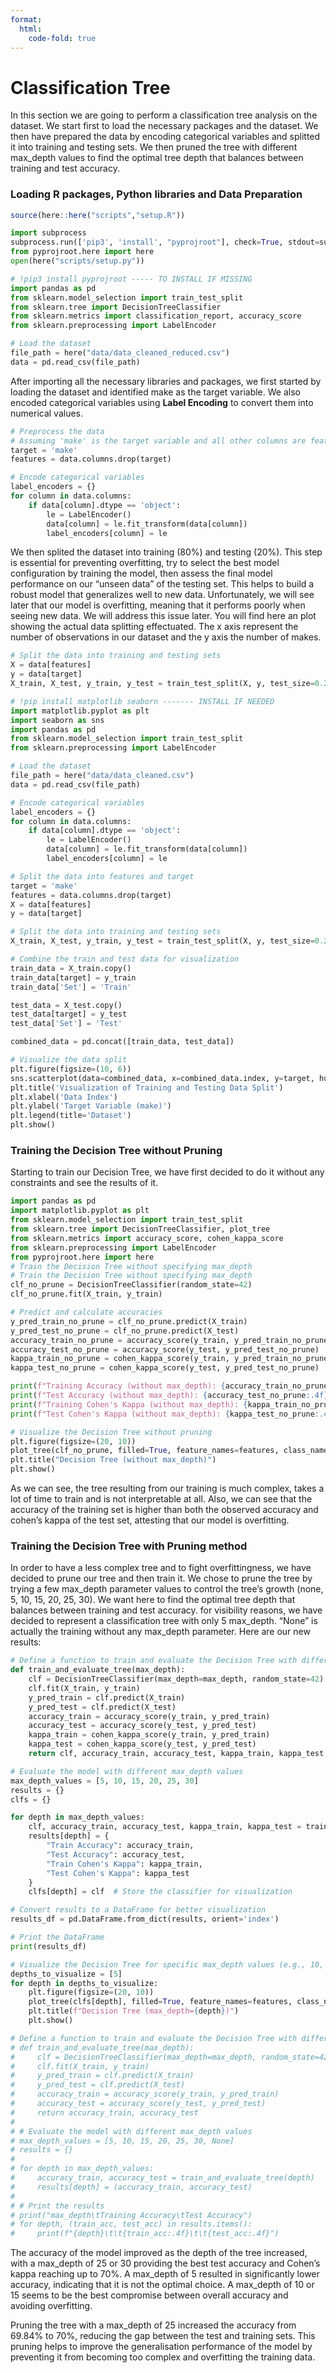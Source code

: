 ```yaml
---
format:
  html:
    code-fold: true
---
```


# Classification Tree

In this section we are going to perform a classification tree analysis on the dataset. We start first to load the necessary packages and the dataset. We then have prepared the data by encoding categorical variables and splitted it into training and testing sets. We then pruned the tree with different max_depth values to find the optimal tree depth that balances between training and test accuracy.

### Loading R packages, Python libraries and Data Preparation
```r
source(here::here("scripts","setup.R"))
```

```python
import subprocess
subprocess.run(['pip3', 'install', "pyprojroot"], check=True, stdout=subprocess.PIPE, stderr=subprocess.PIPE)
from pyprojroot.here import here
open(here("scripts/setup.py"))
```


```python
# !pip3 install pyprojroot ----- TO INSTALL IF MISSING
import pandas as pd
from sklearn.model_selection import train_test_split
from sklearn.tree import DecisionTreeClassifier
from sklearn.metrics import classification_report, accuracy_score
from sklearn.preprocessing import LabelEncoder

# Load the dataset
file_path = here("data/data_cleaned_reduced.csv")
data = pd.read_csv(file_path)
```


After importing all the necessary libraries and packages, we first started by loading the dataset and identified make as the target variable. We also encoded categorical variables using **Label Encoding** to convert them into numerical values.

```python
# Preprocess the data
# Assuming 'make' is the target variable and all other columns are features
target = 'make'
features = data.columns.drop(target)

# Encode categorical variables
label_encoders = {}
for column in data.columns:
    if data[column].dtype == 'object':
        le = LabelEncoder()
        data[column] = le.fit_transform(data[column])
        label_encoders[column] = le
```

We then splited the dataset into training (80%) and testing (20%). This step is essential for preventing overfitting, try to select the best model configuration by training the model, then assess the final model performance on our "unseen data" of the testing set. This helps to build a robust model that generalizes well to new data. Unfortunately, we will see later that our model is overfitting, meaning that it performs poorly when seeing new data. We will address this issue later. You will find here an plot showing the actual data splitting effectuated. The x axis represent the number of observations in our dataset and the y axis the number of makes. 

```python
# Split the data into training and testing sets
X = data[features]
y = data[target]
X_train, X_test, y_train, y_test = train_test_split(X, y, test_size=0.2, random_state=42)
```

```python
# !pip install matplotlib seaborn ------- INSTALL IF NEEDED
import matplotlib.pyplot as plt
import seaborn as sns
import pandas as pd
from sklearn.model_selection import train_test_split
from sklearn.preprocessing import LabelEncoder

# Load the dataset
file_path = here("data/data_cleaned.csv")
data = pd.read_csv(file_path)

# Encode categorical variables
label_encoders = {}
for column in data.columns:
    if data[column].dtype == 'object':
        le = LabelEncoder()
        data[column] = le.fit_transform(data[column])
        label_encoders[column] = le

# Split the data into features and target
target = 'make'
features = data.columns.drop(target)
X = data[features]
y = data[target]

# Split the data into training and testing sets
X_train, X_test, y_train, y_test = train_test_split(X, y, test_size=0.2, random_state=42)

# Combine the train and test data for visualization
train_data = X_train.copy()
train_data[target] = y_train
train_data['Set'] = 'Train'

test_data = X_test.copy()
test_data[target] = y_test
test_data['Set'] = 'Test'

combined_data = pd.concat([train_data, test_data])

# Visualize the data split
plt.figure(figsize=(10, 6))
sns.scatterplot(data=combined_data, x=combined_data.index, y=target, hue='Set', palette=['blue', 'orange'])
plt.title('Visualization of Training and Testing Data Split')
plt.xlabel('Data Index')
plt.ylabel('Target Variable (make)')
plt.legend(title='Dataset')
plt.show()

```

### Training the Decision Tree without Pruning

Starting to train our Decision Tree, we have first decided to do it without any constraints and see the results of it. 

```python
import pandas as pd
import matplotlib.pyplot as plt
from sklearn.model_selection import train_test_split
from sklearn.tree import DecisionTreeClassifier, plot_tree
from sklearn.metrics import accuracy_score, cohen_kappa_score
from sklearn.preprocessing import LabelEncoder
from pyprojroot.here import here
# Train the Decision Tree without specifying max_depth
# Train the Decision Tree without specifying max_depth
clf_no_prune = DecisionTreeClassifier(random_state=42)
clf_no_prune.fit(X_train, y_train)

# Predict and calculate accuracies
y_pred_train_no_prune = clf_no_prune.predict(X_train)
y_pred_test_no_prune = clf_no_prune.predict(X_test)
accuracy_train_no_prune = accuracy_score(y_train, y_pred_train_no_prune)
accuracy_test_no_prune = accuracy_score(y_test, y_pred_test_no_prune)
kappa_train_no_prune = cohen_kappa_score(y_train, y_pred_train_no_prune)
kappa_test_no_prune = cohen_kappa_score(y_test, y_pred_test_no_prune)

print(f"Training Accuracy (without max_depth): {accuracy_train_no_prune:.4f}")
print(f"Test Accuracy (without max_depth): {accuracy_test_no_prune:.4f}")
print(f"Training Cohen's Kappa (without max_depth): {kappa_train_no_prune:.4f}")
print(f"Test Cohen's Kappa (without max_depth): {kappa_test_no_prune:.4f}")

# Visualize the Decision Tree without pruning
plt.figure(figsize=(20, 10))
plot_tree(clf_no_prune, filled=True, feature_names=features, class_names=label_encoders[target].classes_)
plt.title("Decision Tree (without max_depth)")
plt.show()
```

As we can see, the tree resulting from our training is much complex, takes a lot of time to train and is not interpretable at all. Also, we can see that the accuracy of the training set is higher than both the observed accuracy and cohen's kappa of the test set, attesting that our model is overfitting. 

### Training the Decision Tree with Pruning method

In order to have a less complex tree and to fight overfittingness, we have decided to prune our tree and then train it. We chose to prune the tree by trying a few max_depth parameter values to control the tree's growth (none, 5, 10, 15, 20, 25, 30). We want here to find the optimal tree depth that balances between training and test accuracy. for visibility reasons, we have decided to represent a classification tree with only 5 max_depth. "None" is actually the training without any max_depth parameter. Here are our new results: 

```python
# Define a function to train and evaluate the Decision Tree with different max_depth values
def train_and_evaluate_tree(max_depth):
    clf = DecisionTreeClassifier(max_depth=max_depth, random_state=42)
    clf.fit(X_train, y_train)
    y_pred_train = clf.predict(X_train)
    y_pred_test = clf.predict(X_test)
    accuracy_train = accuracy_score(y_train, y_pred_train)
    accuracy_test = accuracy_score(y_test, y_pred_test)
    kappa_train = cohen_kappa_score(y_train, y_pred_train)
    kappa_test = cohen_kappa_score(y_test, y_pred_test)
    return clf, accuracy_train, accuracy_test, kappa_train, kappa_test

# Evaluate the model with different max_depth values
max_depth_values = [5, 10, 15, 20, 25, 30]
results = {}
clfs = {}

for depth in max_depth_values:
    clf, accuracy_train, accuracy_test, kappa_train, kappa_test = train_and_evaluate_tree(depth)
    results[depth] = {
        "Train Accuracy": accuracy_train,
        "Test Accuracy": accuracy_test,
        "Train Cohen's Kappa": kappa_train,
        "Test Cohen's Kappa": kappa_test
    }
    clfs[depth] = clf  # Store the classifier for visualization

# Convert results to a DataFrame for better visualization
results_df = pd.DataFrame.from_dict(results, orient='index')

# Print the DataFrame
print(results_df)

# Visualize the Decision Tree for specific max_depth values (e.g., 10, 20)
depths_to_visualize = [5]
for depth in depths_to_visualize:
    plt.figure(figsize=(20, 10))
    plot_tree(clfs[depth], filled=True, feature_names=features, class_names=label_encoders[target].classes_)
    plt.title(f"Decision Tree (max_depth={depth})")
    plt.show()
```

```python
# Define a function to train and evaluate the Decision Tree with different max_depth values
# def train_and_evaluate_tree(max_depth):
#     clf = DecisionTreeClassifier(max_depth=max_depth, random_state=42)
#     clf.fit(X_train, y_train)
#     y_pred_train = clf.predict(X_train)
#     y_pred_test = clf.predict(X_test)
#     accuracy_train = accuracy_score(y_train, y_pred_train)
#     accuracy_test = accuracy_score(y_test, y_pred_test)
#     return accuracy_train, accuracy_test
# 
# # Evaluate the model with different max_depth values
# max_depth_values = [5, 10, 15, 20, 25, 30, None]
# results = {}
# 
# for depth in max_depth_values:
#     accuracy_train, accuracy_test = train_and_evaluate_tree(depth)
#     results[depth] = (accuracy_train, accuracy_test)
# 
# # Print the results
# print("max_depth\tTraining Accuracy\tTest Accuracy")
# for depth, (train_acc, test_acc) in results.items():
#     print(f"{depth}\t\t{train_acc:.4f}\t\t{test_acc:.4f}")
```

The accuracy of the model improved as the depth of the tree increased, with a max_depth of 25 or 30 providing the best test accuracy and Cohen's kappa reaching up to 70%. A max_depth of 5 resulted in significantly lower accuracy, indicating that it is not the optimal choice. A max_depth of 10 or 15 seems to be the best compromise between overall accuracy and avoiding overfitting.

Pruning the tree with a max_depth of 25 increased the accuracy from 69.84% to 70%, reducing the gap between the test and training sets. This pruning helps to improve the generalisation performance of the model by preventing it from becoming too complex and overfitting the training data.
